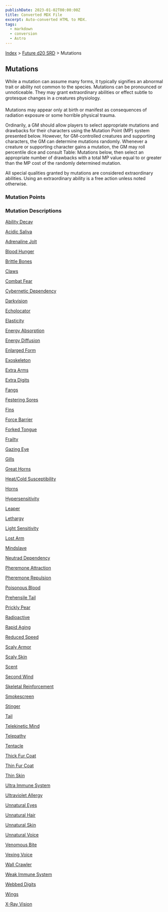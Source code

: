 ```yaml
---
publishDate: 2023-01-02T00:00:00Z
title: Converted MDX File
excerpt: Auto-converted HTML to MDX.
tags:
  - markdown
  - conversion
  - Astro
---
```






[Index](-index) > [Future d20 SRD](future-d20-srd-index) > Mutations




## Mutations


While a mutation can assume many forms, it typically signifies an abnormal trait or ability not common to the species. Mutations can be pronounced or unnoticeable. They may grant extraordinary abilities or effect subtle to grotesque changes in a creatures physiology.


Mutations may appear only at birth or manifest as consequences of radiation exposure or some horrible physical trauma.


Ordinarily, a GM should allow players to select appropriate mutations and drawbacks for their characters using the Mutation Point (MP) system presented below. However, for GM-controlled creatures and supporting characters, the GM can determine mutations randomly. Whenever a creature or supporting character gains a mutation, the GM may roll percentile dice and consult Table: Mutations below, then select an appropriate number of drawbacks with a total MP value equal to or greater than the MP cost of the randomly determined mutation.


All special qualities granted by mutations are considered extraordinary abilities. Using an extraordinary ability is a free action unless noted otherwise.


### Mutation Points


### Mutation Descriptions


[Ability Decay](future-d20-srd-mutations-ability-decay)


[Acidic Saliva](future-d20-srd-mutations-acidic-saliva)


[Adrenaline Jolt](future-d20-srd-mutations-adrenaline-jolt)


[Blood Hunger](future-d20-srd-mutations-blood-hunger)


[Brittle Bones](future-d20-srd-mutations-brittle-bones)


[Claws](future-d20-srd-mutations-claws)


[Combat Fear](future-d20-srd-mutations-combat-fear)


[Cybernetic Dependency](future-d20-srd-mutations-cybernetic-dependency)


[Darkvision](future-d20-srd-mutations-darkvision)


[Echolocator](future-d20-srd-mutations-echolocator)


[Elasticity](future-d20-srd-mutations-elasticity)


[Energy Absorption](future-d20-srd-mutations-energy-absorption)


[Energy Diffusion](future-d20-srd-mutations-energy-diffusion)


[Enlarged Form](future-d20-srd-mutations-enlarged-form)


[Exoskeleton](future-d20-srd-mutations-exoskeleton)


[Extra Arms](future-d20-srd-mutations-extra-arms)


[Extra Digits](future-d20-srd-mutations-extra-digits)


[Fangs](future-d20-srd-mutations-fangs)


[Festering Sores](future-d20-srd-mutations-festering-sores)


[Fins](future-d20-srd-mutations-fins)


[Force Barrier](future-d20-srd-mutations-force-barrier)


[Forked Tongue](future-d20-srd-mutations-forked-tongue)


[Frailty](future-d20-srd-mutations-frailty)


[Gazing Eye](future-d20-srd-mutations-gazing-eye)


[Gills](future-d20-srd-mutations-gills)


[Great Horns](future-d20-srd-mutations-great-horns)


[Heat/Cold Susceptibility](future-d20-srd-mutations-heat-cold-susceptibility)


[Horns](future-d20-srd-mutations-horns)


[Hypersensitivity](future-d20-srd-mutations-hypersensitivity)


[Leaper](future-d20-srd-mutations-leaper)


[Lethargy](future-d20-srd-mutations-lethargy)


[Light Sensitivity](future-d20-srd-mutations-light-sensitivity)


[Lost Arm](future-d20-srd-mutations-lost-arm)


[Mindslave](future-d20-srd-mutations-mindslave)


[Neutrad Dependency](future-d20-srd-mutations-neutrad-dependency)


[Pheremone Attraction](future-d20-srd-mutations-pheremone-attraction)


[Pheremone Repulsion](future-d20-srd-mutations-pheremone-repulsion)


[Poisonous Blood](future-d20-srd-mutations-poisonous-blood)


[Prehensile Tail](future-d20-srd-mutations-prehensile-tail)


[Prickly Pear](future-d20-srd-mutations-prickly-pear)


[Radioactive](future-d20-srd-mutations-radioactive)


[Rapid Aging](future-d20-srd-mutations-rapid-aging)


[Reduced Speed](future-d20-srd-mutations-reduced-speed)


[Scaly Armor](future-d20-srd-mutations-scaly-armor)


[Scaly Skin](future-d20-srd-mutations-scaly-skin)


[Scent](future-d20-srd-mutations-scent)


[Second Wind](future-d20-srd-mutations-second-wind)


[Skeletal Reinforcement](future-d20-srd-mutations-skeletal-reinforcement)


[Smokescreen](future-d20-srd-mutations-smokescreen)


[Stinger](future-d20-srd-mutations-stinger)


[Tail](future-d20-srd-mutations-tail)


[Telekinetic Mind](future-d20-srd-mutations-telekinetic-mind)


[Telepathy](future-d20-srd-mutations-telepathy)


[Tentacle](future-d20-srd-mutations-tentacle)


[Thick Fur Coat](future-d20-srd-mutations-thick-fur-coat)


[Thin Fur Coat](future-d20-srd-mutations-thin-fur-coat)


[Thin Skin](future-d20-srd-mutations-thin-skin)


[Ultra Immune System](future-d20-srd-mutations-ultra-immune-system)


[Ultraviolet Allergy](future-d20-srd-mutations-ultraviolet-allergy)


[Unnatural Eyes](future-d20-srd-mutations-unnatural-eyes)


[Unnatural Hair](future-d20-srd-mutations-unnatural-hair)


[Unnatural Skin](future-d20-srd-mutations-unnatural-skin)


[Unnatural Voice](future-d20-srd-mutations-unnatural-voice)


[Venomous Bite](future-d20-srd-mutations-venomous-bite)


[Vexing Voice](future-d20-srd-mutations-vexing-voice)


[Wall Crawler](future-d20-srd-mutations-wall-crawler)


[Weak Immune System](future-d20-srd-mutations-weak-immune-system)


[Webbed Digits](future-d20-srd-mutations-webbed-digits)


[Wings](future-d20-srd-mutations-wings)


[X-Ray Vision](future-d20-srd-mutations-x-ray-vision)



